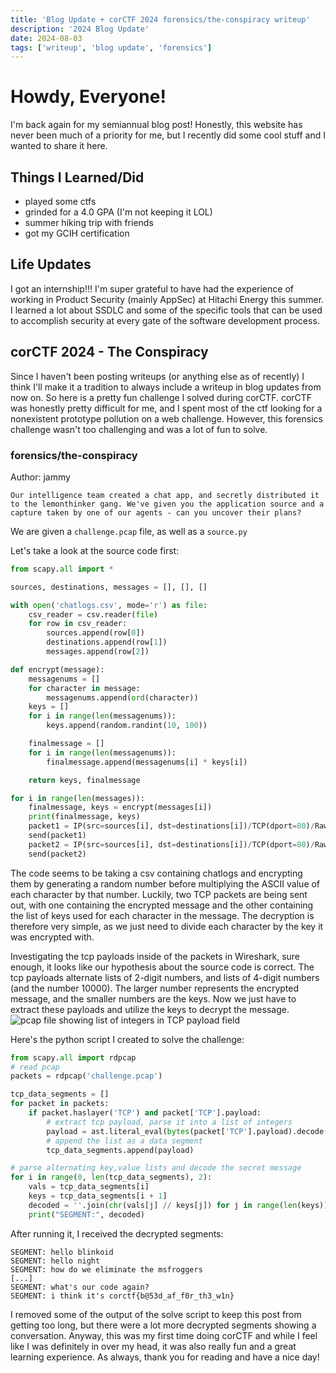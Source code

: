 ```yaml
---
title: 'Blog Update + corCTF 2024 forensics/the-conspiracy writeup'
description: '2024 Blog Update'
date: 2024-08-03
tags: ['writeup', 'blog update', 'forensics']
---
```


# Howdy, Everyone!
I'm back again for my semiannual blog post! Honestly, this website has never been much of a priority for me, but I recently did some cool stuff and I wanted to share it here.

## Things I Learned/Did
- played some ctfs
- grinded for a 4.0 GPA (I'm not keeping it LOL)
- summer hiking trip with friends
- got my GCIH certification
## Life Updates
I got an internship!!! I'm super grateful to have had the experience of working in Product Security (mainly AppSec) at Hitachi Energy this summer. I learned a lot about SSDLC and some of the specific tools that can be used to accomplish security at every gate of the software development process.

## corCTF 2024 - The Conspiracy

Since I haven't been posting writeups (or anything else as of recently) I think I'll make it a tradition to always include a writeup in blog updates from now on. So here is a pretty fun challenge I solved during corCTF. corCTF was honestly pretty difficult for me, and I spent most of the ctf looking for a nonexistent prototype pollution on a web challenge. However, this forensics challenge wasn't too challenging and was a lot of fun to solve.

### forensics/the-conspiracy
Author: jammy

```Our intelligence team created a chat app, and secretly distributed it to the lemonthinker gang. We've given you the application source and a capture taken by one of our agents - can you uncover their plans?```

We are given a `challenge.pcap` file, as well as a `source.py`

Let's take a look at the source code first:
``` python
from scapy.all import *

sources, destinations, messages = [], [], []

with open('chatlogs.csv', mode='r') as file:
    csv_reader = csv.reader(file)
    for row in csv_reader:
        sources.append(row[0])
        destinations.append(row[1])
        messages.append(row[2])

def encrypt(message):
    messagenums = []
    for character in message:
        messagenums.append(ord(character))
    keys = []
    for i in range(len(messagenums)):
        keys.append(random.randint(10, 100))

    finalmessage = []
    for i in range(len(messagenums)):
        finalmessage.append(messagenums[i] * keys[i])

    return keys, finalmessage

for i in range(len(messages)):
    finalmessage, keys = encrypt(messages[i])
    print(finalmessage, keys)
    packet1 = IP(src=sources[i], dst=destinations[i])/TCP(dport=80)/Raw(load=str(finalmessage))
    send(packet1)
    packet2 = IP(src=sources[i], dst=destinations[i])/TCP(dport=80)/Raw(load=str(keys))
    send(packet2)
```

The code seems to be taking a csv containing chatlogs and encrypting them by generating a random number before multiplying the ASCII value of each character by that number. Luckily, two TCP packets are being sent out, with one containing the encrypted message and the other containing the list of keys used for each character in the message. The decryption is therefore very simple, as we just need to divide each character by the key it was encrypted with.

Investigating the tcp payloads inside of the packets in Wireshark, sure enough, it looks like our hypothesis about the source code is correct. The tcp payloads alternate lists of 2-digit numbers, and lists of 4-digit numbers (and the number 10000). The larger number represents the encrypted message, and the smaller numbers are the keys. Now we just have to extract these payloads and utilize the keys to decrypt the message.
![pcap file showing list of integers in TCP payload field](challengepcap.png)

Here's the python script I created to solve the challenge:

``` python
from scapy.all import rdpcap
# read pcap
packets = rdpcap('challenge.pcap')

tcp_data_segments = []
for packet in packets:
    if packet.haslayer('TCP') and packet['TCP'].payload:
        # extract tcp payload, parse it into a list of integers
        payload = ast.literal_eval(bytes(packet['TCP'].payload).decode('utf-8'))
        # append the list as a data segment
        tcp_data_segments.append(payload)

# parse alternating key,value lists and decode the secret message
for i in range(0, len(tcp_data_segments), 2):
    vals = tcp_data_segments[i]
    keys = tcp_data_segments[i + 1]
    decoded = ''.join(chr(vals[j] // keys[j]) for j in range(len(keys)))
    print("SEGMENT:", decoded)
```
After running it, I received the decrypted segments:
```
SEGMENT: hello blinkoid
SEGMENT: hello night
SEGMENT: how do we eliminate the msfroggers
[...]
SEGMENT: what's our code again?
SEGMENT: i think it's corctf{b@53d_af_f0r_th3_w1n}
```

I removed some of the output of the solve script to keep this post from getting too long, but there were a lot more decrypted segments showing a conversation. Anyway, this was my first time doing corCTF and while I feel like I was definitely in over my head, it was also really fun and a great learning experience. As always, thank you for reading and have a nice day!